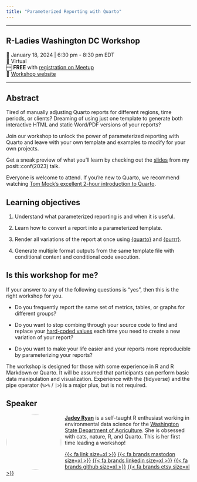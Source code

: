 ```yaml
---
title: "Parameterized Reporting with Quarto"
---
```


----

## R-Ladies Washington DC Workshop

📆 January 18, 2024 | 6:30 pm - 8:30 pm EDT   
🏨 Virtual  
🆓 **FREE** with [registration on Meetup](https://www.meetup.com/rladies-dc/events/297344107/)  
🏡 [Workshop website](https://jadeynryan.github.io/rladies-parameterized-quarto) 

----

## Abstract

Tired of manually adjusting Quarto reports for different regions, time periods, or clients? Dreaming of using just one template to generate both interactive HTML and static Word/PDF versions of your reports?

Join our workshop to unlock the power of parameterized reporting with Quarto and leave with your own template and examples to modify for your own projects.

Get a sneak preview of what you'll learn by checking out the [slides](https://jadeyryan.com/talks/2023-09-25_posit_parameterized-quarto/) from my posit::conf(2023) talk.

Everyone is welcome to attend. If you're new to Quarto, we recommend watching [Tom Mock's excellent 2-hour introduction to Quarto](https://www.youtube.com/watch?v=yvi5uXQMvu4).

## Learning objectives

1. Understand what parameterized reporting is and when it is useful.

2. Learn how to convert a report into a parameterized template.

3. Render all variations of the report at once using [{quarto}](https://quarto-dev.github.io/quarto-r/) and [{purrr}](https://purrr.tidyverse.org/). 

4. Generate multiple format outputs from the same template file with conditional content and conditional code execution.

## Is this workshop for me?

If your answer to any of the following questions is "yes", then this is
the right workshop for you.

-   Do you frequently report the same set of metrics, tables, or graphs for different groups?

-   Do you want to stop combing through your source code to find and replace your [hard-coded values](https://www.bloomtech.com/article/what-is-hard-coding) each time you need to create a new variation of your report?

-   Do you want to make your life easier and your reports more reproducible by parameterizing your reports?

The workshop is designed for those with some experience in R and R Markdown or Quarto. It will be assumed that participants can perform basic data manipulation and visualization. Experience with the {tidyverse} and the pipe operator (`%>%`&nbsp;/&nbsp;`|>`) is a major plus, but is not required.

## Speaker

![](images/jadey.jpg){style="float:left;padding: 0 10px 0 0; border-radius:50%" fig-alt="Headshot of Jadey Ryan" width="150"} 
[**Jadey Ryan**](https://jadeyryan.com) is a self-taught R enthusiast working in environmental data science for the [Washington State Department of Agriculture](https://agr.wa.gov/AgScience). She is obsessed with cats, nature, R, and Quarto. This is her first time leading a workshop!

[{{< fa link size=xl >}}](https://jadeyryan.com) [{{< fa brands mastodon size=xl >}}](https://fosstodon.org/@jadeynryan)  [{{< fa brands linkedin size=xl >}}](https://www.linkedin.com/in/jadey-ryan)  [{{< fa brands github size=xl >}}](https://github.com/jadeynryan/)  [{{< fa brands etsy size=xl >}}](https://thecodingcats.etsy.com/)
